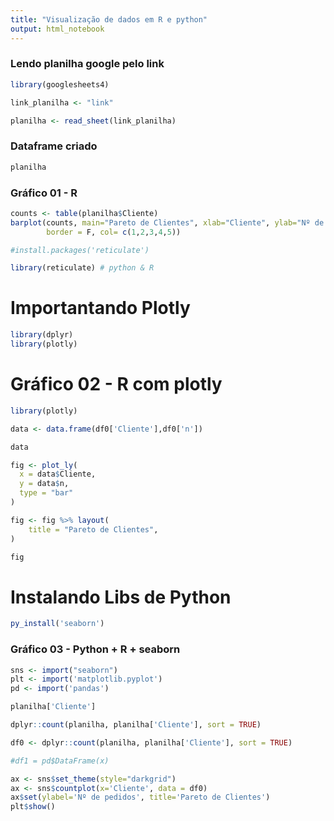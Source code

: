 ```yaml
---
title: "Visualização de dados em R e python"
output: html_notebook
---
```


### Lendo planilha google pelo link
```r
library(googlesheets4)

link_planilha <- "link"

planilha <- read_sheet(link_planilha)
```

### Dataframe criado
```r
planilha
```

### Gráfico 01 - R

```r
counts <- table(planilha$Cliente)
barplot(counts, main="Pareto de Clientes", xlab="Cliente", ylab="Nº de pedidos",
        border = F, col= c(1,2,3,4,5))

#install.packages('reticulate')
```
```r

library(reticulate) # python & R

```

# Importantando Plotly
```r
library(dplyr)
library(plotly)

```

# Gráfico 02 - R com plotly
```r
library(plotly)

data <- data.frame(df0['Cliente'],df0['n'])

data

fig <- plot_ly(
  x = data$Cliente,
  y = data$n,
  type = "bar"
)

fig <- fig %>% layout(
    title = "Pareto de Clientes",
)

fig
```

# Instalando Libs de Python
```r

py_install('seaborn')

```

### Gráfico 03 - Python + R + seaborn
```r
sns <- import("seaborn")
plt <- import('matplotlib.pyplot')
pd <- import('pandas')

planilha['Cliente']

dplyr::count(planilha, planilha['Cliente'], sort = TRUE)

df0 <- dplyr::count(planilha, planilha['Cliente'], sort = TRUE)

#df1 = pd$DataFrame(x)

ax <- sns$set_theme(style="darkgrid")
ax <- sns$countplot(x='Cliente', data = df0)
ax$set(ylabel='Nº de pedidos', title='Pareto de Clientes')
plt$show()
```
